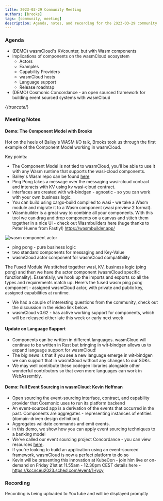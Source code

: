 ```yaml
---
title: 2023-03-29 Community Meeting
authors: [brooks]
tags: [community, meeting]
description: Agenda, notes, and recording for the 2023-03-29 community meeting
---
```



### Agenda

- (DEMO) wasmCloud's KVcounter, but with Wasm components
- Implications of components on the wasmCloud ecosystem
  - Actors
  - Examples
  - Capability Providers
  - wasmCloud hosts
  - Language support
  - Release roadmap
- (DEMO) Cosmonic Concordance - an open sourced framework for building event sourced systems with wasmCloud

{/*truncate*/}

### Meeting Notes

#### Demo: The Component Model with Brooks

Hot on the heels of Bailey's WASM I/O talk, Brooks took us through the first example of the Component Model working in wasmCloud.

Key points:

- The Component Model is not tied to wasmCloud, you'll be able to use it with any Wasm runtime that supports the wasi-cloud components.
- Bailey's Wasm repo can be found [here](https://github.com/ricochet/wasmio-2023/tree/main)
- Ping Pong takes a message over the messaging wasi-cloud contract and interacts with KV using kv wasi-cloud contract.
- Interfaces are created with wit-bindgen - agnostic - so you can work with your own business logic.
- You can build using cargo-build compiled to wasi - we take a Wasm module and migrate it to a Wasm component (wasi preview 2 format).
- Wasmbuilder is a great way to combine all your components. With this tool we can drag and drop components on a canvas and stitch them together in a nice UI - check out Wasmbuilders here (huge thanks to Peter Huene from Fastly!) <https://wasmbuilder.app/>

![wasm component actor](https://raw.githubusercontent.com/ricochet/wasmio-2023/main/docs/img/wasmbuilder.app.png)

- ping pong - pure business logic
- two standard components for messaging and Key-Value
- wasmCloud actor component for wasmCloud compatibility

The Fused Module
We stitched together wasi, KV, business logic (ping pong) and then we have the actor component (wasmCloud specific functionality). Essentially, we hook up the imports and exports so all the types and requirements match up. Here's the fused wasm ping pong component - assigned wasmCloud actor, with private and public key, assigned capabilities at runtime.

- We had a couple of interesting questions from the community, check out the discussion in the video link below.
- wasmCloud v0.62 - has active working support for components, which will be released either late this week or early next week

#### Update on Language Support

- Components can be written in different languages. wasmCloud will continue to be written in Rust but bringing in wit-bindgen allows us to expand language support for wasmCloud!
- The big news is that if you see a new language emerge in wit-bindgen we can support that in wasmCloud without any changes to our SDKs.
- We may well contribute these codegen libraries alongside other wonderful contributors so that even more languages can work in WebAssembly.

#### Demo: Full Event Sourcing in wasmCloud: Kevin Hoffman

- Open sourcing the event-sourcing interface, contract, and capability provider that Cosmonic uses to run its platform backend
- An event-sourced app is a derivation of the events that occurred in the past. Components are aggregates - representing instances of entities (domain-driven design definition).
- Aggregates validate commands and emit events.
- In this demo, we show how you can apply event sourcing techniques to a banking model
- We've called our event sourcing project Concordance - you can view resources [here](https://github.com/cosmonic/concordance/tree/main).
- If you're looking to build an application using an event-sourced framework, wasmCloud is now a perfect platform to do so
- Kevin will be presenting this innovation at KubeCon - join him live or on-demand on Friday 21st at 11.55am - 12.30pm CEST details here - <https://kccnceu2023.sched.com/event/1Hycy>

### Recording

Recording is being uploaded to YouTube and will be displayed promptly
<ReactPlayer url="https://www.youtube.com/watch?v=vH19flx7l84" controls />
